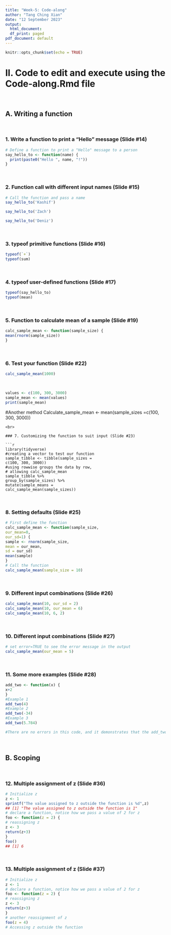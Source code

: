 ```yaml
---
title: "Week-5: Code-along"
author: "Tang Ching Xian"
date: "12 September 2023"
output:
  html_document:
  df_print: paged
pdf_document: default
---
```


```r
knitr::opts_chunk$set(echo = TRUE)
```

# II. Code to edit and execute using the Code-along.Rmd file 
<br>

## A. Writing a function
<br>

### 1. Write a function to print a "Hello" message (Slide #14)

```r
# Define a function to print a "Hello" message to a person
say_hello_to <- function(name) {
  print(paste0("Hello ", name, "!"))
}


```
<br>

### 2. Function call with different input names (Slide #15)

```r
# Call the function and pass a name
say_hello_to('Kashif')

say_hello_to('Zach')

say_hello_to('Deniz')

```
<br>

### 3. typeof primitive functions (Slide #16)

```r
typeof(`+`)
typeof(sum)

```
<br>

### 4. typeof user-defined functions (Slide #17)

```r
typeof(say_hello_to)
typeof(mean)
```
<br>

### 5. Function to calculate mean of a sample (Slide #19)

```r
calc_sample_mean <- function(sample_size) {
mean(rnorm(sample_size))
}

```
<br>

### 6. Test your function (Slide #22)

```r
calc_sample_mean(1000)

```
<br>
```r
values <- c(100, 300, 3000)
sample_mean <- mean(values)
print(sample_mean)
```
#Another method
Calculate_sample_mean <- mean(sample_sizes =c(100, 300, 3000))
```
<br>

### 7. Customizing the function to suit input (Slide #23)

```r
library(tidyverse)
#creating a vector to test our function
sample_tibble <- tibble(sample_sizes =
c(100, 300, 3000))
#using rowwise groups the data by row,
# allowing calc_sample_mean
sample_tibble %>%
group_by(sample_sizes) %>%
mutate(sample_means =
calc_sample_mean(sample_sizes))
```
<br>

### 8. Setting defaults (Slide #25)

```r
# First define the function
calc_sample_mean <- function(sample_size,
our_mean=0,
our_sd=1) {
sample <- rnorm(sample_size,
mean = our_mean,
sd = our_sd)
mean(sample)
}
# Call the function
calc_sample_mean(sample_size = 10)

```
<br>

### 9. Different input combinations (Slide #26)

```r
calc_sample_mean(10, our_sd = 2)
calc_sample_mean(10, our_mean = 6) 
calc_sample_mean(10, 6, 2) 
```
<br>

### 10. Different input combinations (Slide #27)

```r
# set error=TRUE to see the error message in the output
calc_sample_mean(our_mean = 5)
```
<br>

### 11. Some more examples (Slide #28)

```r

add_two <- function(x) {
x+2
}
#Example 1
add_two(4)
#Example 2
add_two(-34)
#Example 3
add_two(5.784)

#There are no errors in this code, and it demonstrates that the add_two function can handle different data types (integers and floating-point numbers) without issues.
```
<br>

## B. Scoping
<br>

### 12. Multiple assignment of z (Slide #36)

```r
# Initialize z
z <- 1
sprintf("The value assigned to z outside the function is %d",z)
## [1] "The value assigned to z outside the function is 1"
# declare a function, notice how we pass a value of 2 for z
foo <- function(z = 2) {
# reassigning z
z <- 3
return(z+3)
}
foo()
## [1] 6

```
<br>

### 13. Multiple assignment of z (Slide #37)

```r
# Initialize z
z <- 1
# declare a function, notice how we pass a value of 2 for z
foo <- function(z = 2) {
# reassigning z
z <- 3
return(z+3)
}
# another reassignment of z
foo(z = 4)
# Accessing z outside the function
```
<br>